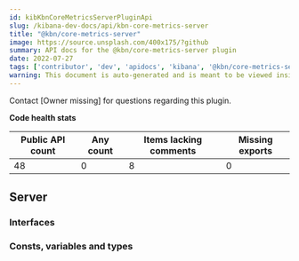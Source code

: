 ```yaml
---
id: kibKbnCoreMetricsServerPluginApi
slug: /kibana-dev-docs/api/kbn-core-metrics-server
title: "@kbn/core-metrics-server"
image: https://source.unsplash.com/400x175/?github
summary: API docs for the @kbn/core-metrics-server plugin
date: 2022-07-27
tags: ['contributor', 'dev', 'apidocs', 'kibana', '@kbn/core-metrics-server']
warning: This document is auto-generated and is meant to be viewed inside our experimental, new docs system. Reach out in #docs-engineering for more info.
---
```




Contact [Owner missing] for questions regarding this plugin.

**Code health stats**

| Public API count  | Any count | Items lacking comments | Missing exports |
|-------------------|-----------|------------------------|-----------------|
| 48 | 0 | 8 | 0 |

## Server

### Interfaces
<DocDefinitionList data={kbnCoreMetricsServerObj.server.interfaces}/>

### Consts, variables and types
<DocDefinitionList data={kbnCoreMetricsServerObj.server.misc}/>

